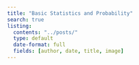 ```yaml
---
title: "Basic Statistics and Probability"
search: true
listing: 
  contents: "../posts/"
  type: default
  date-format: full
  fields: [author, date, title, image]
---
```


